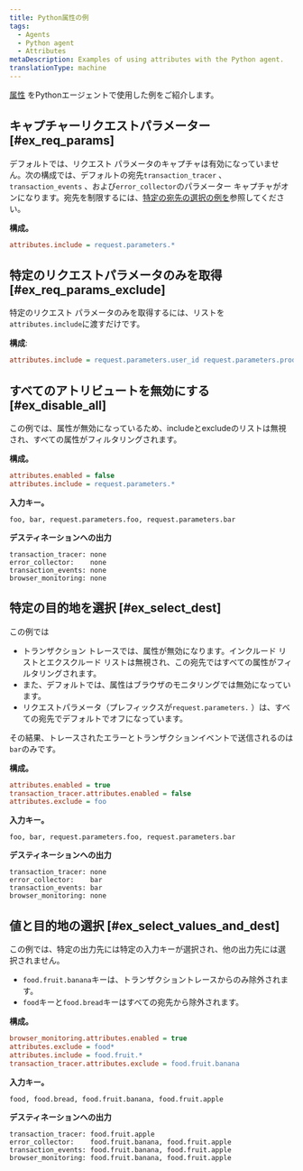 ```yaml
---
title: Python属性の例
tags:
  - Agents
  - Python agent
  - Attributes
metaDescription: Examples of using attributes with the Python agent.
translationType: machine
---
```


[属性](/docs/agents/python-agent/attributes/python-agent-attributes) をPythonエージェントで使用した例をご紹介します。

## キャプチャーリクエストパラメーター [#ex_req_params]

デフォルトでは、リクエスト パラメータのキャプチャは有効になっていません。次の構成では、デフォルトの宛先`transaction_tracer` 、 `transaction_events` 、および`error_collector`のパラメーター キャプチャがオンになります。宛先を制限するには、[特定の宛先の選択の例を](#ex_select_dest)参照してください。

**構成。**

```ini
attributes.include = request.parameters.*
```

## 特定のリクエストパラメータのみを取得 [#ex_req_params_exclude]

特定のリクエスト パラメータのみを取得するには、リストを`attributes.include`に渡すだけです。

**構成**:

```ini
attributes.include = request.parameters.user_id request.parameters.product_id
```

## すべてのアトリビュートを無効にする [#ex_disable_all]

この例では、属性が無効になっているため、includeとexcludeのリストは無視され、すべての属性がフィルタリングされます。

**構成。**

```ini
attributes.enabled = false
attributes.include = request.parameters.*
```

**入力キー。**

```
foo, bar, request.parameters.foo, request.parameters.bar
```

**デスティネーションへの出力**

```
transaction_tracer: none
error_collector:    none
transaction_events: none
browser_monitoring: none
```

## 特定の目的地を選択 [#ex_select_dest]

この例では

* トランザクション トレースでは、属性が無効になります。インクルード リストとエクスクルード リストは無視され、この宛先ではすべての属性がフィルタリングされます。
* また、デフォルトでは、属性はブラウザのモニタリングでは無効になっています。
* リクエストパラメータ（プレフィックスが`request.parameters.` ）は、すべての宛先でデフォルトでオフになっています。

その結果、トレースされたエラーとトランザクションイベントで送信されるのは`bar`のみです。

**構成。**

```ini
attributes.enabled = true
transaction_tracer.attributes.enabled = false
attributes.exclude = foo
```

**入力キー。**

```
foo, bar, request.parameters.foo, request.parameters.bar
```

**デスティネーションへの出力**

```
transaction_tracer: none
error_collector:    bar
transaction_events: bar
browser_monitoring: none
```

## 値と目的地の選択 [#ex_select_values_and_dest]

この例では、特定の出力先には特定の入力キーが選択され、他の出力先には選択されません。

* `food.fruit.banana`キーは、トランザクショントレースからのみ除外されます。
* `food`キーと`food.bread`キーはすべての宛先から除外されます。

**構成。**

```ini
browser_monitoring.attributes.enabled = true
attributes.exclude = food*
attributes.include = food.fruit.*
transaction_tracer.attributes.exclude = food.fruit.banana
```

**入力キー。**

```
food, food.bread, food.fruit.banana, food.fruit.apple
```

**デスティネーションへの出力**

```
transaction_tracer: food.fruit.apple
error_collector:    food.fruit.banana, food.fruit.apple
transaction_events: food.fruit.banana, food.fruit.apple
browser_monitoring: food.fruit.banana, food.fruit.apple
```